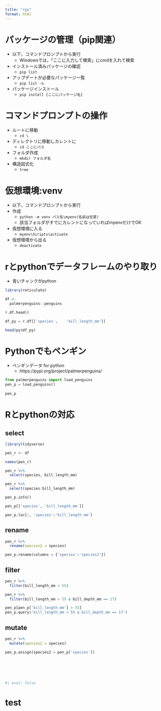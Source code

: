 ```yaml
---
title: "rpy"
format: html
---
```


# パッケージの管理（pip関連）

* 以下，コマンドプロンプトから実行
  + Windowsでは，「ここに入力して検索」にcmdを入れて検索
* インストール済みパッケージの確認
  + `pip list`
* アップデートが必要なパッケージ一覧
  + `pip list -o`
* パッケージインストール
  + `pip install {ここにパッケージ名}`

<!-- * アップデートが必要なパッケージインストール -->
<!--   + pip install （どこからか忘れた…要確認） -->


# コマンドプロンプトの操作

* ルートに移動
  + `cd \`
* ディレクトリに移動しカレントに
  + `cd ここにパス`
* フォルダ作成
  + `mkdir フォルダ名`
* 構造図式化
  + `tree`

# 仮想環境:venv

* 以下，コマンドプロンプトから実行
* 作成
  + `python -m venv パス名\myenv(名前は任意)`
  + 該当フォルダがすでにカレントになっていればmyenvだけでOK
* 仮想環境に入る
  + `myenv\Scripts\activate`
* 仮想環境から出る
  + `deactivate`



# rとpythonでデータフレームのやり取り

-   青いチャンクがpython

```r
library(reticulate)

df <- 
  palmerpenguins::penguins

```

```python
r.df.head()

df_py = r.df[['species',	'bill_length_mm']]

```

```r
head(py$df_py)
```

# Pythonでもペンギン

-   ペンギンデータ for python
    -   https://pypi.org/project/palmerpenguins/

<!-- ```{python eval = FALSE} -->

<!-- import os -->

<!-- os.system("pip3 install palmerpenguins") -->

<!-- ``` -->

<!-- ```{r eval = FALSE} -->

<!-- py_install("palmerpenguins", pip = TRUE) -->

<!-- ``` -->

<!-- * https://solutions.rstudio.com/python/minimum-viable-python/installing-packages/ -->

<!-- ```{r eval = FALSE} -->

<!-- $ python -m pip install palmerpenguins -->

<!-- ``` -->

```python
from palmerpenguins import load_penguins
pen_p = load_penguins()
 
pen_p
```

# Rとpythonの対応

## select

```r
library(tidyverse)

pen_r <- df

names(pen_r)

pen_r %>% 
  select(species, bill_length_mm)

pen_r %>% 
  select(species:bill_length_mm)
```

```python
pen_p.info()

pen_p[['species', 'bill_length_mm']]

pen_p.loc[:, 'species':'bill_length_mm']

```

## rename

```r
pen_r %>% 
  rename(species2 = species)
```

```python
pen_p.rename(columns = {'species':'species2'})

```

## filter

```r
pen_r %>% 
  filter(bill_length_mm > 55)

pen_r %>% 
  filter(bill_length_mm > 55 & bill_depth_mm == 17)
```

```python
pen_p[pen_p['bill_length_mm'] > 55]
pen_p.query('bill_length_mm > 55 & bill_depth_mm == 17')

```

## mutate

```r
pen_r %>% 
  mutate(species2 = species)
```

```python
pen_p.assign(species2 = pen_p['species'])
```

## 

```r

```

```python

```

## 

```r

```

```python
#| eval: false

```


# test


```r

```



